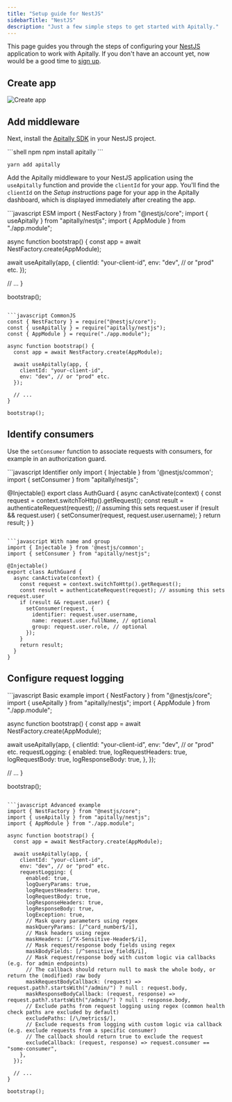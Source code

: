 ```yaml
---
title: "Setup guide for NestJS"
sidebarTitle: "NestJS"
description: "Just a few simple steps to get started with Apitally."
---
```



This page guides you through the steps of configuring your [NestJS](https://nestjs.com) application to work with Apitally. If you don't have an account yet, now would be a good time to [sign up](https://app.apitally.io/?signup).

<SetupGuideStartSnippet framework="NestJS" />

## Create app

<CreateAppSnippet1 framework="NestJS" />

<img src="https://assets.apitally.io/docs/2025-07-08/create-app.webp" alt="Create app" className="rounded-xl" />

<CreateAppSnippet2 />

## Add middleware

Next, install the [Apitally SDK](https://www.npmjs.com/package/apitally) in your NestJS project.

<CodeGroup>
```shell npm
npm install apitally
```

```shell yarn
yarn add apitally
```
</CodeGroup>

Add the Apitally middleware to your NestJS application using the `useApitally` function and provide the `clientId` for your app.
You'll find the `clientId` on the _Setup instructions_ page for your app in the Apitally dashboard, which is displayed immediately after creating the app.

<CodeGroup>
```javascript ESM
import { NestFactory } from "@nestjs/core";
import { useApitally } from "apitally/nestjs";
import { AppModule } from "./app.module";

async function bootstrap() {
  const app = await NestFactory.create(AppModule);

  await useApitally(app, {
    clientId: "your-client-id",
    env: "dev", // or "prod" etc.
  });

  // ...
}

bootstrap();
```

```javascript CommonJS
const { NestFactory } = require("@nestjs/core");
const { useApitally } = require("apitally/nestjs");
const { AppModule } = require("./app.module");

async function bootstrap() {
  const app = await NestFactory.create(AppModule);

  await useApitally(app, {
    clientId: "your-client-id",
    env: "dev", // or "prod" etc.
  });

  // ...
}

bootstrap();
```
</CodeGroup>

<div className="mt-4">
  <Snippet file="middleware-first-note.mdx" />
</div>

<Snippet file="add-middleware-check.mdx" />

## Identify consumers

<Snippet file="identify-consumers.mdx" />

Use the `setConsumer` function to associate requests with consumers, for example in an authorization guard.

<CodeGroup>
```javascript Identifier only
import { Injectable } from '@nestjs/common';
import { setConsumer } from "apitally/nestjs";

@Injectable()
export class AuthGuard {
  async canActivate(context) {
    const request = context.switchToHttp().getRequest();
    const result = authenticateRequest(request); // assuming this sets request.user
    if (result && request.user) {
      setConsumer(request, request.user.username);
    }
    return result;
  }
}
```

```javascript With name and group
import { Injectable } from '@nestjs/common';
import { setConsumer } from "apitally/nestjs";

@Injectable()
export class AuthGuard {
  async canActivate(context) {
    const request = context.switchToHttp().getRequest();
    const result = authenticateRequest(request); // assuming this sets request.user
    if (result && request.user) {
      setConsumer(request, {
        identifier: request.user.username,
        name: request.user.fullName, // optional
        group: request.user.role, // optional
      });
    }
    return result;
  }
}
```
</CodeGroup>

<Snippet file="identify-consumers-check.mdx" />

## Configure request logging

<RequestLoggingConfigSnippet language="javascript" />

<CodeGroup>
```javascript Basic example
import { NestFactory } from "@nestjs/core";
import { useApitally } from "apitally/nestjs";
import { AppModule } from "./app.module";

async function bootstrap() {
  const app = await NestFactory.create(AppModule);

  await useApitally(app, {
    clientId: "your-client-id",
    env: "dev", // or "prod" etc.
    requestLogging: {
      enabled: true,
      logRequestHeaders: true,
      logRequestBody: true,
      logResponseBody: true,
    },
  });

  // ...
}

bootstrap();
```

```javascript Advanced example
import { NestFactory } from "@nestjs/core";
import { useApitally } from "apitally/nestjs";
import { AppModule } from "./app.module";

async function bootstrap() {
  const app = await NestFactory.create(AppModule);

  await useApitally(app, {
    clientId: "your-client-id",
    env: "dev", // or "prod" etc.
    requestLogging: {
      enabled: true,
      logQueryParams: true,
      logRequestHeaders: true,
      logRequestBody: true,
      logResponseHeaders: true,
      logResponseBody: true,
      logException: true,
      // Mask query parameters using regex
      maskQueryParams: [/^card_number$/i],
      // Mask headers using regex
      maskHeaders: [/^X-Sensitive-Header$/i],
      // Mask request/response body fields using regex
      maskBodyFields: [/^sensitive_field$/i],
      // Mask request/response body with custom logic via callbacks (e.g. for admin endpoints)
      // The callback should return null to mask the whole body, or return the (modified) raw body
      maskRequestBodyCallback: (request) => request.path?.startsWith("/admin/") ? null : request.body,
      maskResponseBodyCallback: (request, response) => request.path?.startsWith("/admin/") ? null : response.body,
      // Exclude paths from request logging using regex (common health check paths are excluded by default)
      excludePaths: [/\/metrics$/],
      // Exclude requests from logging with custom logic via callback (e.g. exclude requests from a specific consumer)
      // The callback should return true to exclude the request
      excludeCallback: (request, response) => request.consumer == "some-consumer",
    },
  });

  // ...
}

bootstrap();
```
</CodeGroup>

